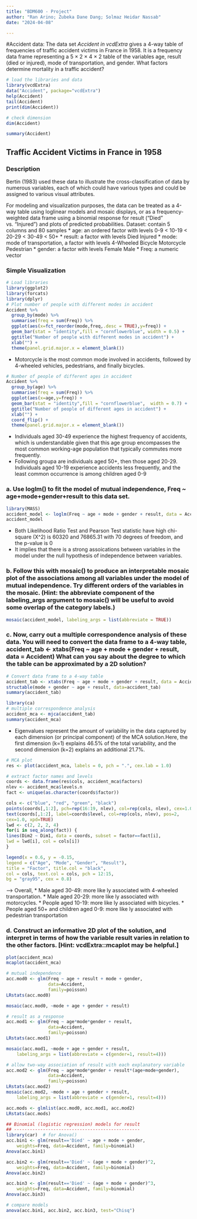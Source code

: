 ```yaml
---
title: "BDM600 - Project"
author: "Ran Arino; Zubeka Dane Dang; Solmaz Heidar Nassab"
date: "2024-04-08"

---
```


#Accident data: 
The data set *Accident in vcdExtra* gives a 4-way table of frequencies of traffic
accident victims in France in 1958. It is a frequency data frame representing a 5 × 2 × 4 × 2 table of
the variables age, result (died or injured), mode of transportation, and gender. What factors determine
mortality in a traffic accident?

```r
# load the libraries and data
library(vcdExtra)
data("Accident", package="vcdExtra")
help(Accident)
tail(Accident)
print(dim(Accident))
```
```r
# check dimension
dim(Accident)
```

```r
summary(Accident)
```
## Traffic Accident Victims in France in 1958
### Description
Bertin (1983) used these data to illustrate the cross-classification of data by numerous variables, each of which could have various types and could be assigned to various visual attributes.

For modeling and visualization purposes, the data can be treated as a 4-way table using loglinear models and mosaic displays, or as a frequency-weighted data frame using a binomial response for result ("Died" vs. "Injured") and plots of predicted probabilities.
Dataset: contain 5 columns and 80 samples
* age: an ordered factor with levels 0-9 < 10-19 < 20-29 < 30-49 < 50+
* result: a factor with levels Died Injured
* mode: mode of transportation, a factor with levels 4-Wheeled Bicycle Motorcycle Pedestrian
* gender: a factor with levels Female Male
* Freq: a numeric vector

### Simple Visualization
```r
# Load libraries
library(ggplot2)
library(forcats)
library(dplyr)
# Plot number of people with different modes in accident
Accident %>%
  group_by(mode) %>%
  summarise(freq = sum(Freq)) %>%
  ggplot(aes(x=fct_reorder(mode,freq,.desc = TRUE),y=freq)) +
  geom_bar(stat = "identity",fill = "cornflowerblue", width = 0.5) +
  ggtitle("Number of people with different modes in accident") +
  xlab("") +
  theme(panel.grid.major.x = element_blank())
```
- Motorcycle is the most common mode involved in accidents, followed by 4-wheeled vehicles, pedestrians, and finally bicycles.

```r
# Number of people of different ages in accident
Accident %>%
  group_by(age) %>%
  summarise(freq = sum(Freq)) %>%
  ggplot(aes(x=age,y=freq)) +
  geom_bar(stat = "identity",fill = "cornflowerblue",  width = 0.7) +
  ggtitle("Number of people of different ages in accident") +
  xlab("") +
  coord_flip() +
  theme(panel.grid.major.x = element_blank())
```
- Individuals aged 30-49 experience the highest frequency of accidents, which is understandable given that this age group encompasses the most common working-age population that typically commutes more frequently. 
- Following groupa are individuals aged 50+, then those aged 20-29. Individuals aged 10-19 experience accidents less frequently, and the least common occurrence is among children aged 0-9

### a. Use loglm() to fit the model of mutual independence, Freq ~ age+mode+gender+result to this data set.
```r
library(MASS)
accident_model <- loglm(Freq ~ age + mode + gender + result, data = Accident)
accident_model
```
- Both Likelihood Ratio Test and Pearson Test statistic have high chi-square (X^2) is 60320 and 76865.31 with 70 degrees of freedom, and the p-value is 0
- It implies that there is a strong assoications between variables in the model under the null hypothesis of independence between variables.

### b. Follow this with mosaic() to produce an interpretable mosaic plot of the associations among all variables under the model of mutual independence. Try different orders of the variables in the mosaic. (Hint: the abbreviate component of the labeling_args argument to mosaic() will be useful to avoid some overlap of the category labels.)
```r
mosaic(accident_model, labeling_args = list(abbreviate = TRUE))
```

### c. Now, carry out a multiple correspondence analysis of these data. You will need to convert the data frame to a 4-way table, accident_tab <- xtabs(Freq ~ age + mode + gender + result, data = Accident) What can you say about the degree to which the table can be approximated by a 2D solution?
```r
# Convert data frame to a 4-way table
accident_tab <- xtabs(Freq ~ age + mode + gender + result, data = Accident)
structable(mode + gender ~ age + result, data=accident_tab)
summary(accident_tab)
```


```r
library(ca)
# multiple correspondence analysis
accident_mca <- mjca(accident_tab)
summary(accident_mca)
```
- Eigenvalues represent the amount of variability in the data captured by each dimension (or principal component) of the MCA solution.Here, the first dimension (k=1) explains 46.5% of the total variability, and the second dimension (k=2) explains an additional 21.7%.

```r
# MCA plot
res <- plot(accident_mca, labels = 0, pch = ".", cex.lab = 1.0)

# extract factor names and levels
coords <- data.frame(res$cols, accident_mca$factors)
nlev <- accident_mca$levels.n
fact <- unique(as.character(coords$factor))

cols <- c("blue", "red", "green", "black")
points(coords[,1:2], pch=rep(16:19, nlev), col=rep(cols, nlev), cex=1.0)
text(coords[,1:2], label=coords$level, col=rep(cols, nlev), pos=2,
cex=1.0, xpd=TRUE)
lwd <- c(2, 2, 2, 4)
for(i in seq_along(fact)) {
lines(Dim2 ~ Dim1, data = coords, subset = factor==fact[i],
lwd = lwd[i], col = cols[i])
}

legend(x = 0.6, y = -0.15, 
legend = c("Age", "Mode", "Gender", "Result"),
title = "Factor", title.col = "black",
col = cols, text.col = cols, pch = 12:15,
bg = "gray95", cex = 0.8)
```
--> Overall,
* Male aged 30-49: more like ly associated with 4-wheeled transportation.
* Male aged 20-29: more like ly associated with motorcycles.
* People aged 10-19: more like ly associated with bicycles.
* People aged 50+ and children aged 0-9: more like ly associated with pedestrian transportation

### d. Construct an informative 2D plot of the solution, and interpret in terms of how the variable result varies in relation to the other factors. [Hint: vcdExtra::mcaplot may be helpful.]
```r
plot(accident_mca)
mcaplot(accident_mca)
```

```r
# mutual independence
acc.mod0 <- glm(Freq ~ age + result + mode + gender, 
                data=Accident, 
                family=poisson)
LRstats(acc.mod0)

mosaic(acc.mod0, ~mode + age + gender + result)

# result as a response
acc.mod1 <- glm(Freq ~ age*mode*gender + result, 
                data=Accident, 
                family=poisson)
LRstats(acc.mod1)

mosaic(acc.mod1, ~mode + age + gender + result, 
    labeling_args = list(abbreviate = c(gender=1, result=4)))

# allow two-way association of result with each explanatory variable
acc.mod2 <- glm(Freq ~ age*mode*gender + result*(age+mode+gender), 
                data=Accident, 
                family=poisson)
LRstats(acc.mod2)
mosaic(acc.mod2, ~mode + age + gender + result, 
    labeling_args = list(abbreviate = c(gender=1, result=4)))

acc.mods <- glmlist(acc.mod0, acc.mod1, acc.mod2)
LRstats(acc.mods)

## Binomial (logistic regression) models for result
## ------------------------------------------------
library(car)  # for Anova()
acc.bin1 <- glm(result=='Died' ~ age + mode + gender, 
    weights=Freq, data=Accident, family=binomial)
Anova(acc.bin1)

acc.bin2 <- glm(result=='Died' ~ (age + mode + gender)^2, 
    weights=Freq, data=Accident, family=binomial)
Anova(acc.bin2)

acc.bin3 <- glm(result=='Died' ~ (age + mode + gender)^3, 
    weights=Freq, data=Accident, family=binomial)
Anova(acc.bin3)

# compare models
anova(acc.bin1, acc.bin2, acc.bin3, test="Chisq")
```

